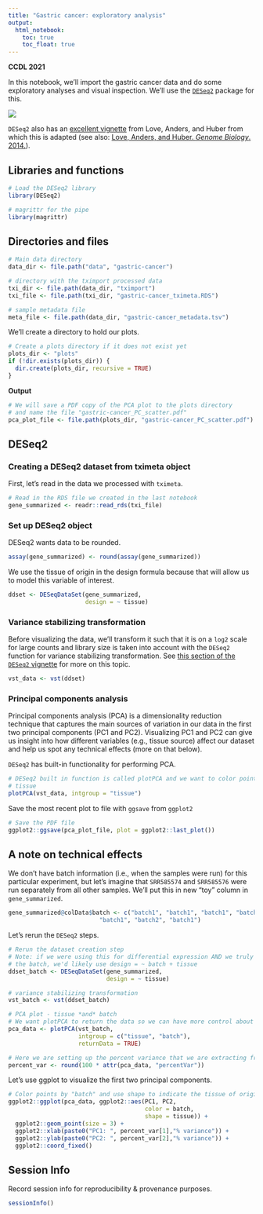 ```yaml
---
title: "Gastric cancer: exploratory analysis"
output:   
  html_notebook: 
    toc: true
    toc_float: true
---
```


**CCDL 2021**

In this notebook, we'll import the gastric cancer data and do some exploratory
analyses and visual inspection.
We'll use the [`DESeq2`](https://bioconductor.org/packages/release/bioc/html/DESeq2.html) package for this.

![](diagrams/rna-seq_6.png)

`DESeq2` also has an 
[excellent vignette](https://bioconductor.org/packages/release/bioc/vignettes/DESeq2/inst/doc/DESeq2.html) 
from Love, Anders, and Huber from which this is adapted 
(see also: [Love, Anders, and Huber. _Genome Biology_. 2014.](https://doi.org/10.1186/s13059-014-0550-8)).

## Libraries and functions

```r
# Load the DESeq2 library
library(DESeq2)
```

```r
# magrittr for the pipe
library(magrittr)
```

## Directories and files

```r
# Main data directory
data_dir <- file.path("data", "gastric-cancer")

# directory with the tximport processed data
txi_dir <- file.path(data_dir, "tximport")
txi_file <- file.path(txi_dir, "gastric-cancer_tximeta.RDS")
```

```r
# sample metadata file
meta_file <- file.path(data_dir, "gastric-cancer_metadata.tsv")
```

We'll create a directory to hold our plots.

```r
# Create a plots directory if it does not exist yet
plots_dir <- "plots"
if (!dir.exists(plots_dir)) {
  dir.create(plots_dir, recursive = TRUE)
}
```

**Output**

```r
# We will save a PDF copy of the PCA plot to the plots directory
# and name the file "gastric-cancer_PC_scatter.pdf"
pca_plot_file <- file.path(plots_dir, "gastric-cancer_PC_scatter.pdf")
```

## DESeq2

### Creating a DESeq2 dataset from tximeta object

First, let's read in the data we processed with `tximeta`.

```r
# Read in the RDS file we created in the last notebook
gene_summarized <- readr::read_rds(txi_file)
```

### Set up DESeq2 object

DESeq2 wants data to be rounded. 

```r
assay(gene_summarized) <- round(assay(gene_summarized))
```

We use the tissue of origin in the design formula because that will allow us
to model this variable of interest.

```r
ddset <- DESeqDataSet(gene_summarized,
                      design = ~ tissue)
```

### Variance stabilizing transformation

Before visualizing the data, we'll transform it such that it is on a `log2` 
scale for large counts and library size is taken into account with the `DESeq2` 
function for variance stabilizing transformation.
See [this section of
the `DESeq2` vignette](http://bioconductor.org/packages/devel/bioc/vignettes/DESeq2/inst/doc/DESeq2.html#data-transformations-and-visualization) 
for more on this topic. 

```r
vst_data <- vst(ddset)
```

### Principal components analysis

Principal components analysis (PCA) is a dimensionality reduction technique
that captures the main sources of variation in our data in the first two 
principal components (PC1 and PC2).
Visualizing PC1 and PC2 can give us insight into how different variables (e.g.,
tissue source) affect our dataset and help us spot any technical effects 
(more on that below).

`DESeq2` has built-in functionality for performing PCA.

```r
# DESeq2 built in function is called plotPCA and we want to color points by
# tissue
plotPCA(vst_data, intgroup = "tissue")
```

Save the most recent plot to file with `ggsave` from `ggplot2`

```r
# Save the PDF file 
ggplot2::ggsave(pca_plot_file, plot = ggplot2::last_plot())
```

## A note on technical effects

We don't have batch information (i.e., when the samples were run) for this 
particular experiment, but let's imagine that `SRR585574` and `SRR585576` were
run separately from all other samples.
We'll put this in new "toy" column in `gene_summarized`.

```r
gene_summarized@colData$batch <- c("batch1", "batch1", "batch1", "batch1", "batch2", 
                          "batch1", "batch2", "batch1")
```

Let's rerun the `DESeq2` steps.

```r
# Rerun the dataset creation step
# Note: if we were using this for differential expression AND we truly knew
# the batch, we'd likely use design = ~ batch + tissue
ddset_batch <- DESeqDataSet(gene_summarized,
                            design = ~ tissue)

# variance stabilizing transformation
vst_batch <- vst(ddset_batch)
```

```r
# PCA plot - tissue *and* batch
# We want plotPCA to return the data so we can have more control about the plot
pca_data <- plotPCA(vst_batch, 
                    intgroup = c("tissue", "batch"), 
                    returnData = TRUE)
```

```r
# Here we are setting up the percent variance that we are extracting from the `pca_data` object
percent_var <- round(100 * attr(pca_data, "percentVar"))
```

Let's use ggplot to visualize the first two principal components. 

```r
# Color points by "batch" and use shape to indicate the tissue of origin
ggplot2::ggplot(pca_data, ggplot2::aes(PC1, PC2, 
                                       color = batch, 
                                       shape = tissue)) +
  ggplot2::geom_point(size = 3) +
  ggplot2::xlab(paste0("PC1: ", percent_var[1],"% variance")) +
  ggplot2::ylab(paste0("PC2: ", percent_var[2],"% variance")) + 
  ggplot2::coord_fixed()
```

## Session Info

Record session info for reproducibility & provenance purposes.

```r
sessionInfo()
```
